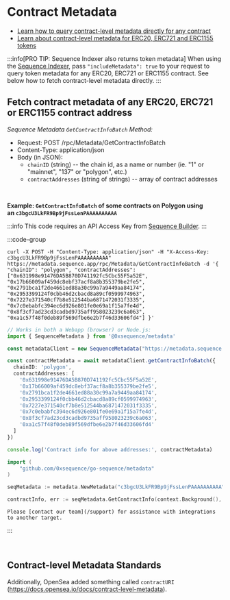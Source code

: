# Contract Metadata

* [Learn how to query contract-level metadata directly for any contract](/api/metadata/token-metadata#fetch-token-metadata-for-any-erc721-or-erc1155-contract)
* [Learn about contract-level metadata for ERC20, ERC721 and ERC1155 tokens](/api/metadata/token-metadata#token-metadata-standards)

:::info[PRO TIP: Sequence Indexer also returns token metadata]
When using the [Sequence Indexer](/api/indexer/overview), pass `"includeMetadata": true` to your request to
query token metadata for any ERC20, ERC721 or ERC1155 contract. See below how to fetch
contract-level metadata directly.
:::


## Fetch contract metadata of any ERC20, ERC721 or ERC1155 contract address

*Sequence Metadata `GetContractInfoBatch` Method:*

* Request: POST /rpc/Metadata/GetContractInfoBatch
* Content-Type: application/json
* Body (in JSON):
  * `chainID` (string) -- the chain id, as a name or number (ie. "1" or "mainnet", "137" or "polygon", etc.)
  * `contractAddresses` (string of strings) -- array of contract addresses

<br />

**Example: `GetContractInfoBatch` of some contracts on Polygon using an `c3bgcU3LkFR9Bp9jFssLenPAAAAAAAAAA`**

:::info
This code requires an API Access Key from [Sequence Builder](https://sequence.build).
:::

:::code-group

```shell [cURL]
curl -X POST -H "Content-Type: application/json" -H "X-Access-Key: c3bgcU3LkFR9Bp9jFssLenPAAAAAAAAAA" https://metadata.sequence.app/rpc/Metadata/GetContractInfoBatch -d '{ "chainID": "polygon", "contractAddresses": ["0x631998e91476DA5B870D741192fc5Cbc55F5a52E", "0x17b66009af459dc8ebf37acf8a8b355379be2fe5", "0x2791bca1f2de4661ed88a30c99a7a9449aa84174", "0x2953399124f0cbb46d2cbacd8a89cf0599974963", "0x7227e371540cf7b8e512544ba6871472031f3335", "0x7c0ebabfc394ec6d926e801fe0e69a1f15a7fe4d", "0x8f3cf7ad23cd3cadbd9735aff958023239c6a063", "0xa1c57f48f0deb89f569dfbe6e2b7f46d33606fd4"] }'
```

```ts [Typescript]
// Works in both a Webapp (browser) or Node.js:
import { SequenceMetadata } from '@0xsequence/metadata'

const metadataClient = new SequenceMetadata("https://metadata.sequence.app", "c3bgcU3LkFR9Bp9jFssLenPAAAAAAAAAA")

const contractMetadata = await metadataClient.getContractInfoBatch({
  chainID: 'polygon',
  contractAddresses: [
    '0x631998e91476DA5B870D741192fc5Cbc55F5a52E',
    '0x17b66009af459dc8ebf37acf8a8b355379be2fe5',
    '0x2791bca1f2de4661ed88a30c99a7a9449aa84174',
    '0x2953399124f0cbb46d2cbacd8a89cf0599974963',
    '0x7227e371540cf7b8e512544ba6871472031f3335',
    '0x7c0ebabfc394ec6d926e801fe0e69a1f15a7fe4d',
    '0x8f3cf7ad23cd3cadbd9735aff958023239c6a063',
    '0xa1c57f48f0deb89f569dfbe6e2b7f46d33606fd4'
  ]
})

console.log('Contract info for above addresses:', contractMetadata)
```

```go [Go]
import (
	"github.com/0xsequence/go-sequence/metadata"
)

seqMetadata := metadata.NewMetadata("c3bgcU3LkFR9Bp9jFssLenPAAAAAAAAAA")

contractInfo, err := seqMetadata.GetContractInfo(context.Background(), "polygon", "0x631998e91476DA5B870D741192fc5Cbc55F5a52E")
```

```shell [Other]
Please [contact our team](/support) for assistance with integrations to another target.
```

:::

<br />


## Contract-level Metadata Standards

Additionally, OpenSea added something called `contractURI` (https://docs.opensea.io/docs/contract-level-metadata).

